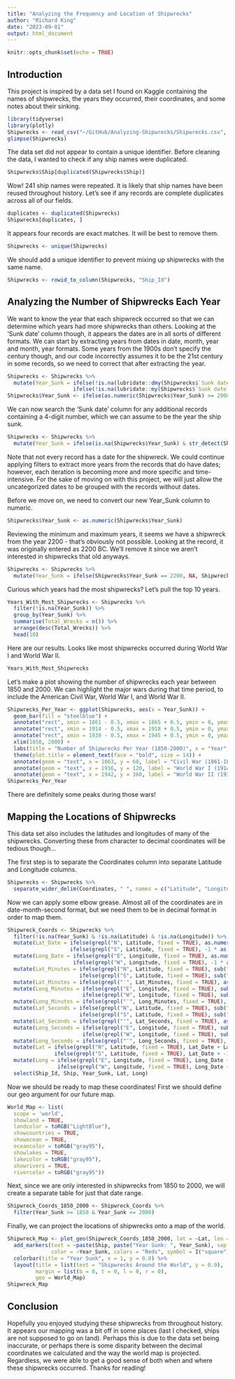 ```yaml
---
title: "Analyzing the Frequency and Location of Shipwrecks"
author: "Richard King"
date: "2023-09-01"
output: html_document
---
```


```r
knitr::opts_chunk$set(echo = TRUE)
```

## Introduction

This project is inspired by a data set I found on Kaggle containing the names of shipwrecks, the years they occurred, their coordinates, and some notes about their sinking.

```r
library(tidyverse)
library(plotly)
Shipwrecks <- read_csv("~/GitHub/Analyzing-Shipwrecks/Shipwrecks.csv", na = '')
glimpse(Shipwrecks)
```

The data set did not appear to contain a unique identifier. Before cleaning the data, I wanted to check if any ship names were duplicated.

```r
Shipwrecks$Ship[duplicated(Shipwrecks$Ship)]
```

Wow! 241 ship names were repeated. It is likely that ship names have been reused throughout history. Let's see if any records are complete duplicates across all of our fields.

```r
duplicates <- duplicated(Shipwrecks)
Shipwrecks[duplicates, ]
```

It appears four records are exact matches. It will be best to remove them.

```r
Shipwrecks <- unique(Shipwrecks)
```

We should add a unique identifier to prevent mixing up shipwrecks with the same name.

```r
Shipwrecks <- rowid_to_column(Shipwrecks, "Ship_Id")
```

## Analyzing the Number of Shipwrecks Each Year

We want to know the year that each shipwreck occurred so that we can determine which years had more shipwrecks than others. Looking at the 'Sunk date' column though, it appears the dates are in all sorts of different formats. We can start by extracting years from dates in date, month, year and month, year formats. Some years from the 1900s don't specify the century though, and our code incorrectly assumes it to be the 21st century in some records, so we need to correct that after extracting the year.

```r
Shipwrecks <- Shipwrecks %>%
  mutate(Year_Sunk = ifelse(!is.na(lubridate::dmy(Shipwrecks$`Sunk date`)), as.character(year(lubridate::dmy(Shipwrecks$`Sunk date`))),
                     ifelse(!is.na(lubridate::my(Shipwrecks$`Sunk date`)), as.character(year(lubridate::my(Shipwrecks$`Sunk date`))), NA)))
Shipwrecks$Year_Sunk <- ifelse(as.numeric(Shipwrecks$Year_Sunk) >= 2000, as.character(as.numeric(Shipwrecks$Year_Sunk) - 100), Shipwrecks$Year_Sunk)
```

We can now search the 'Sunk date' column for any additional records containing a 4-digit number, which we can assume to be the year the ship sunk.

```r
Shipwrecks <- Shipwrecks %>%
  mutate(Year_Sunk = ifelse(is.na(Shipwrecks$Year_Sunk) & str_detect(Shipwrecks$`Sunk date`, "\\d{4}"), str_extract(Shipwrecks$`Sunk date`, "\\d{4}"), Year_Sunk))
```

Note that not every record has a date for the shipwreck. We could continue applying filters to extract more years from the records that do have dates; however, each iteration is becoming more and more specific and time-intensive. For the sake of moving on with this project, we will just allow the uncategorized dates to be grouped with the records without dates.

Before we move on, we need to convert our new Year_Sunk column to numeric.

```r
Shipwrecks$Year_Sunk <- as.numeric(Shipwrecks$Year_Sunk)
```

Reviewing the minimum and maximum years, it seems we have a shipwreck from the year 2200 - that's obviously not possible. Looking at the record, it was originally entered as 2200 BC. We'll remove it since we aren't interested in shipwrecks that old anyways.

```r
Shipwrecks <- Shipwrecks %>%
  mutate(Year_Sunk = ifelse(Shipwrecks$Year_Sunk == 2200, NA, Shipwrecks$Year_Sunk))
```

Curious which years had the most shipwrecks? Let's pull the top 10 years.

```r
Years_With_Most_Shipwrecks <- Shipwrecks %>%
  filter(!is.na(Year_Sunk)) %>%
  group_by(Year_Sunk) %>%
  summarise(Total_Wrecks = n()) %>%
  arrange(desc(Total_Wrecks)) %>%
  head(10)
```

Here are our results. Looks like most shipwrecks occurred during World War I and World War II.

```r
Years_With_Most_Shipwrecks
```

Let's make a plot showing the number of shipwrecks each year between 1850 and 2000. We can highlight the major wars during that time period, to include the American Civil War, World War I, and World War II.

```r
Shipwrecks_Per_Year <- ggplot(Shipwrecks, aes(x = Year_Sunk)) +
  geom_bar(fill = "steelblue") +
  annotate("rect", xmin = 1861 - 0.5, xmax = 1865 + 0.5, ymin = 0, ymax = 50, alpha = 0.3, fill = "red") +
  annotate("rect", xmin = 1914 - 0.5, xmax = 1918 + 0.5, ymin = 0, ymax = 110, alpha = 0.3, fill = "red") +
  annotate("rect", xmin = 1939 - 0.5, xmax = 1945 + 0.5, ymin = 0, ymax = 350, alpha = 0.3, fill = "red") +
  xlim(1850, 2000) +
  labs(title = "Number of Shipwrecks Per Year (1850-2000)", x = "Year", y = "Number of Shipwrecks") +
  theme(plot.title = element_text(face = "bold", size = 14)) +
  annotate(geom = "text", x = 1863, y = 60, label = "Civil War (1861-1865)") +
  annotate(geom = "text", x = 1916, y = 120, label = "World War I (1914-1918)") +
  annotate(geom = "text", x = 1942, y = 360, label = "World War II (1939-1945)")
Shipwrecks_Per_Year
```

There are definitely some peaks during those wars!

## Mapping the Locations of Shipwrecks

This data set also includes the latitudes and longitudes of many of the shipwrecks. Converting these from character to decimal coordinates will be tedious though...

The first step is to separate the Coordinates column into separate Latitude and Longitude columns.

```r
Shipwrecks <- Shipwrecks %>%
  separate_wider_delim(Coordinates, " ", names = c("Latitude", "Longitude"), too_few = "align_start", too_many = "drop")
```

Now we can apply some elbow grease. Almost all of the coordinates are in date-month-second format, but we need them to be in decimal format in order to map them.

```r
Shipwreck_Coords <- Shipwrecks %>%
  filter(!is.na(Year_Sunk) & !is.na(Latitude) & !is.na(Longitude)) %>%
  mutate(Lat_Date = ifelse(grepl("N", Latitude, fixed = TRUE), as.numeric(word(Latitude, 1, sep = "°")),
                    ifelse(grepl("S", Latitude, fixed = TRUE), -1 * as.numeric(word(Latitude, 1, sep = "°")), NA))) %>%
  mutate(Long_Date = ifelse(grepl("E", Longitude, fixed = TRUE), as.numeric(word(Longitude, 1, sep = "°")),
                     ifelse(grepl("W", Longitude, fixed = TRUE), -1 * as.numeric(word(Longitude, 1, sep = "°")), NA))) %>%
  mutate(Lat_Minutes = ifelse(grepl("N", Latitude, fixed = TRUE), sub(".*°", "", Latitude), 
                       ifelse(grepl("S", Latitude, fixed = TRUE), sub(".*°", "", Latitude), NA))) %>%
  mutate(Lat_Minutes = ifelse(grepl("′", Lat_Minutes, fixed = TRUE), as.numeric(word(Lat_Minutes, 1, sep = "′")), 0)) %>%
  mutate(Long_Minutes = ifelse(grepl("E", Longitude, fixed = TRUE), sub(".*°", "", Longitude), 
                        ifelse(grepl("W", Longitude, fixed = TRUE), sub(".*°", "", Longitude), NA))) %>%
  mutate(Long_Minutes = ifelse(grepl("′", Long_Minutes, fixed = TRUE), as.numeric(word(Long_Minutes, 1, sep = "′")), 0)) %>%
  mutate(Lat_Seconds = ifelse(grepl("N", Latitude, fixed = TRUE), sub(".*′", "", Latitude), 
                       ifelse(grepl("S", Latitude, fixed = TRUE), sub(".*′", "", Latitude), NA))) %>%
  mutate(Lat_Seconds = ifelse(grepl("″", Lat_Seconds, fixed = TRUE), as.numeric(word(Lat_Seconds, 1, sep = "″")), 0)) %>%
  mutate(Long_Seconds = ifelse(grepl("E", Longitude, fixed = TRUE), sub(".*′", "", Longitude), 
                        ifelse(grepl("W", Longitude, fixed = TRUE), sub(".*′", "", Longitude), NA))) %>% 
  mutate(Long_Seconds = ifelse(grepl("″", Long_Seconds, fixed = TRUE), as.numeric(word(Long_Seconds, 1, sep = "″")), 0)) %>%
  mutate(Lat = ifelse(grepl("N", Latitude, fixed = TRUE), Lat_Date + Lat_Minutes / 60 + Lat_Seconds / 3600,
               ifelse(grepl("S", Latitude, fixed = TRUE), Lat_Date + -1 * Lat_Minutes / 60 + -1 * Lat_Seconds / 3600, NA))) %>%
  mutate(Long = ifelse(grepl("E", Longitude, fixed = TRUE), Long_Date + Long_Minutes / 60 + Long_Seconds / 3600,
                ifelse(grepl("W", Longitude, fixed = TRUE), Long_Date + -1 * Long_Minutes / 60 + -1 * Long_Seconds / 3600, NA))) %>%
  select(Ship_Id, Ship, Year_Sunk, Lat, Long)
```

Now we should be ready to map these coordinates! First we should define our geo argument for our future map.

```r
World_Map <- list(
  scope = 'world',
  showland = TRUE,
  landcolor = toRGB("LightBlue"),
  showcountries = TRUE,
  showocean = TRUE,
  oceancolor = toRGB("gray95"),
  showlakes = TRUE,
  lakecolor = toRGB("gray95"),
  showrivers = TRUE,
  rivercolor = toRGB("gray95"))
```

Next, since we are only interested in shipwrecks from 1850 to 2000, we will create a separate table for just that date range.

```r
Shipwreck_Coords_1850_2000 <- Shipwreck_Coords %>%
  filter(Year_Sunk >= 1850 & Year_Sunk <= 2000)
```

Finally, we can project the locations of shipwrecks onto a map of the world.

```r
Shipwreck_Map <- plot_geo(Shipwreck_Coords_1850_2000, lat = ~Lat, lon = ~Long) %>%
  add_markers(text = ~paste(Ship, paste("Year Sunk: ", Year_Sunk), sep = "<br />"),
              color = ~Year_Sunk, colors = "Reds", symbol = I("square"), size = I(8), hoverinfo = "text") %>%
  colorbar(title = "Year Sunk", x = 1, y = 0.8) %>%
  layout(title = list(text = "Shipwrecks Around the World", y = 0.9),
         margin = list(b = 0, t = 0, l = 0, r = 0),
         geo = World_Map)
Shipwreck_Map
```

## Conclusion

Hopefully you enjoyed studying these shipwrecks from throughout history. It appears our mapping was a bit off in some places (last I checked, ships are not supposed to go on land). Perhaps this is due to the data set being inaccurate, or perhaps there is some disparity between the decimal coordinates we calculated and the way the world map is projected. Regardless, we were able to get a good sense of both when and where these shipwrecks occurred. Thanks for reading!

<br>

<br>
